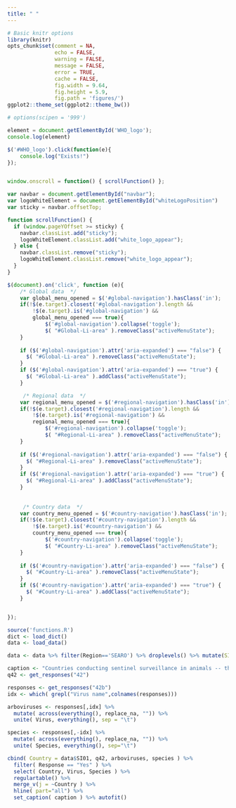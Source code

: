 ```yaml
---
title: " "
---
```


```r
# Basic knitr options
library(knitr)
opts_chunk$set(comment = NA, 
               echo = FALSE,
               warning = FALSE, 
               message = FALSE, 
               error = TRUE, 
               cache = FALSE,
               fig.width = 9.64,
               fig.height = 5.9,
               fig.path = 'figures/')
ggplot2::theme_set(ggplot2::theme_bw())

# options(scipen = '999')
```

```js
element = document.getElementById('WHO_logo');
console.log(element)

$('#WHO_logo').click(function(e){
    console.log("Exists!")
});


window.onscroll = function() { scrollFunction() };

var navbar = document.getElementById("navbar");
var logoWhiteElement = document.getElementById("whiteLogoPosition")
var sticky = navbar.offsetTop;

function scrollFunction() {
  if (window.pageYOffset >= sticky) {
    navbar.classList.add("sticky");
    logoWhiteElement.classList.add("white_logo_appear");
  } else {
    navbar.classList.remove("sticky");
    logoWhiteElement.classList.remove("white_logo_appear");
  }
}

$(document).on('click', function (e){
    /* Global data  */
    var global_menu_opened = $('#global-navigation').hasClass('in');
    if(!$(e.target).closest('#global-navigation').length &&
        !$(e.target).is('#global-navigation') &&
        global_menu_opened === true){
            $('#global-navigation').collapse('toggle');
            $( "#Global-Li-area" ).removeClass("activeMenuState");
    }
    
    if ($('#global-navigation').attr('aria-expanded') === "false") {
      $( "#Global-Li-area" ).removeClass("activeMenuState");
    }
    if ($('#global-navigation').attr('aria-expanded') === "true") {
      $( "#Global-Li-area" ).addClass("activeMenuState");
    }

     /* Regional data  */
    var regional_menu_opened = $('#regional-navigation').hasClass('in');
    if(!$(e.target).closest('#regional-navigation').length &&
        !$(e.target).is('#regional-navigation') &&
        regional_menu_opened === true){
            $('#regional-navigation').collapse('toggle');
            $( "#Regional-Li-area" ).removeClass("activeMenuState");
    }
    
    if ($('#regional-navigation').attr('aria-expanded') === "false") {
      $( "#Regional-Li-area" ).removeClass("activeMenuState");
    }
    if ($('#regional-navigation').attr('aria-expanded') === "true") {
      $( "#Regional-Li-area" ).addClass("activeMenuState");
    }
     
     
     /* Country data  */
    var country_menu_opened = $('#country-navigation').hasClass('in');
    if(!$(e.target).closest('#country-navigation').length &&
        !$(e.target).is('#country-navigation') &&
        country_menu_opened === true){
            $('#country-navigation').collapse('toggle');
            $( "#Country-Li-area" ).removeClass("activeMenuState");
    }
    
    if ($('#country-navigation').attr('aria-expanded') === "false") {
      $( "#Country-Li-area" ).removeClass("activeMenuState");
    }
    if ($('#country-navigation').attr('aria-expanded') === "true") {
      $( "#Country-Li-area" ).addClass("activeMenuState");
    }


});

```

```r
source('functions.R')
dict <- load_dict()
data <- load_data()
```


```r
data <- data %>% filter(Region=='SEARO') %>% droplevels() %>% mutate(SI01 = as.character(SI01)) %>% arrange( SI01 )
```

```r

caption <- "Countries conducting sentinel surveillance in animals -- the viruses tested for and species under surveillance (ref Q42, 42b)"
q42 <- get_responses("42")

responses <- get_responses("42b")
idx <- which( grepl("Virus name",colnames(responses)))

arboviruses <- responses[,idx] %>%
  mutate( across(everything(), replace_na, "")) %>%
  unite( Virus, everything(), sep = "\t") 

species <- responses[,-idx] %>%
  mutate( across(everything(), replace_na, "")) %>%
  unite( Species, everything(), sep="\t")

cbind( Country = data$SI01, q42, arboviruses, species ) %>%
  filter( Response == "Yes" ) %>% 
  select( Country, Virus, Species ) %>%
  regulartable() %>%
  merge_v(j = ~Country ) %>% 
  hline( part="all") %>% 
  set_caption( caption ) %>% autofit()

 

```

